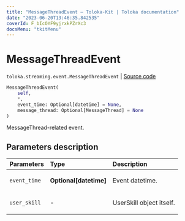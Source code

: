 ```yaml
---
title: "MessageThreadEvent — Toloka-Kit | Toloka documentation"
date: "2023-06-20T13:46:35.842535"
coverId: F_bIcOYF9yjrxkPZrXc3
docsMenu: "tkitMenu"
---
```


# MessageThreadEvent

`toloka.streaming.event.MessageThreadEvent` | [Source code](https://github.com/Toloka/toloka-kit/blob/v1.2.0/src/streaming/event.py#L106)

```python
MessageThreadEvent(
    self,
    *,
    event_time: Optional[datetime] = None,
    message_thread: Optional[MessageThread] = None
)
```

MessageThread-related event.

## Parameters description

| Parameters | Type | Description |
| :----------| :----| :-----------|
`event_time`|**Optional\[datetime\]**|<p>Event datetime.</p>
`user_skill`|**-**|<p>UserSkill object itself.</p>